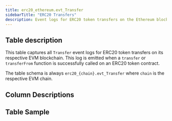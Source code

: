 ```yaml
---
title: erc20_ethereum.evt_Transfer
sidebarTitle: "ERC20 Transfers"
description: Event logs for ERC20 token transfers on the Ethereum blockchain. 
---
```


## Table description

This table captures all `Transfer` event logs for ERC20 token transfers on its respective EVM blockchain.
This log is emitted when a `transfer` or `transferFrom` function is successfully called on an ERC20 token contract.

The table schema is always `erc20_{chain}.evt_Transfer` where `chain` is the respective EVM chain.

## Column Descriptions


<ColumnDescriptions tableSchema="erc20_ethereum" tableName="evt_Transfer" />

## Table Sample


<TableSample tableSchema="erc20_ethereum" tableName="evt_Transfer" /> 
